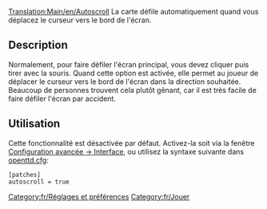 [[Translation:Main/en/Autoscroll]]
La carte défile automatiquement quand vous déplacez le curseur vers le bord de l'écran.

== Description ==
Normalement, pour faire défiler l'écran principal, vous devez cliquer puis tirer avec la souris. Quand cette option est activée, elle permet au joueur de déplacer le curseur vers le bord de l'écran dans la direction souhaitée. Beaucoup de personnes trouvent cela plutôt gênant, car il est très facile de faire défiler l'écran par accident.

== Utilisation ==
Cette fonctionnalité est désactivée par défaut. Activez-la soit via la fenêtre [[Main/en/Options avancées/Interface/Fr#Défiler la vue horizontalement avec le pointeur|Configuration avancée -> Interface]], ou utilisez la syntaxe suivante dans [[Main/fr/Openttd.cfg|openttd.cfg]]:
<pre>[patches]
autoscroll = true</pre>

[[Category:fr/Réglages et préférences]][[Category:fr/Jouer]]